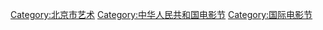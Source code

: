 [[Category:北京市艺术|Category:北京市艺术]]
[[Category:中华人民共和国电影节|Category:中华人民共和国电影节]]
[[Category:国际电影节|Category:国际电影节]]